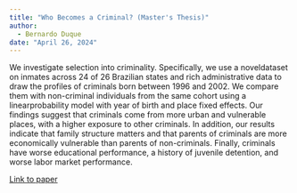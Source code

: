 ```yaml
---
title: "Who Becomes a Criminal? (Master's Thesis)"
author: 
  - Bernardo Duque
date: "April 26, 2024"
---
```


We investigate selection into criminality. Specifically, we use a noveldataset on inmates across 24 of 26 Brazilian states and rich administrative data to draw the profiles of criminals born between 1996 and 2002. We compare them with non-criminal individuals from the same cohort using a linearprobability model with year of birth and place fixed effects. Our findings suggest that criminals come from more urban and vulnerable places, with a higher exposure to other criminals. In addition, our results indicate that family structure matters and that parents of criminals are more economically vulnerable than parents of non-criminals. Finally, criminals have worse educational performance, a history of juvenile detention, and worse labor market performance.

[Link to paper](https://www.econ.puc-rio.br/uploads/adm/trabalhos/files/Who_Becomes_a_Criminal.pdf)